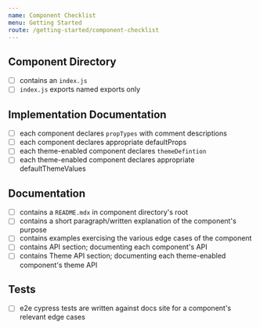 ```yaml
---
name: Component Checklist
menu: Getting Started
route: /getting-started/component-checklist
---
```



## Component Directory

- [ ] contains an `index.js`
- [ ] `index.js` exports named exports only

## Implementation Documentation

- [ ] each component declares `propTypes` with comment descriptions
- [ ] each component declares appropriate defaultProps
- [ ] each theme-enabled component declares `themeDefintion`
- [ ] each theme-enabled component declares appropriate defaultThemeValues

## Documentation

- [ ] contains a `README.mdx` in component directory's root
- [ ] contains a short paragraph/written explanation of the component's purpose
- [ ] contains examples exercising the various edge cases of the component
- [ ] contains API section; documenting each component's API
- [ ] contains Theme API section; documenting each theme-enabled component's theme API

## Tests

- [ ] e2e cypress tests are written against docs site for a component's relevant edge cases
